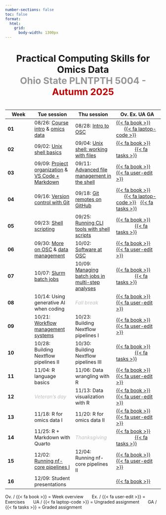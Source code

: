```yaml
---
number-sections: false
toc: false
format:
  html:
    grid:
      body-width: 1300px
---
```


<h4 align="center" style="font-size:30px">

Practical Computing Skills for Omics Data <br> [Ohio State PLNTPTH 5004 -]{style="color:#969696"} [Autumn 2025]{style="color:#bb0000"}

</h4>

| Week | Tue session | Thu session | Ov. Ex. UA GA |
|--------|------------|------------|--------------|
| **01** | 08/26: [Course intro](week01/w1_01_course-intro.qmd) & [omics data](week01/w1_02_omics-data.qmd) | 08/28: [Intro to OSC](week01/w1_03_osc.qmd) | [{{< fa book >}}](week01/w1_overview.qmd)           [{{< fa laptop-code >}}](week01/w1_ua_osc-setup.qmd) |
| **02** | 09/02: [Unix shell basics](week02/w2_01_shell.qmd) | 09/04: [Unix shell: working with files](week02/w2_02_shell.qmd) | [{{< fa book >}}](week02/w2_overview.qmd)                   [{{< fa tasks >}}](week02/w2_ga_shell.qmd) |
| **03** | 09/09: [Project organization](week03/w3_1_project-org.qmd) & [VS Code + Markdown](week03/w3_2_vscode-markdown.qmd) | 09/11: [Advanced file management in the shell](week03/w3_3_shellfiles.qmd) | [{{< fa book >}}](week03/w3_overview.qmd)   [{{< fa user-edit >}}](week03/w3_exercises.qmd) |
| **04** | 09/16: [Version control with Git](week04/w4_1_git.qmd) | 09/18: [Git remotes on GitHub](week04/w4_2_github.qmd) | [{{< fa book >}}](week04/w4_overview.qmd)           [{{< fa laptop-code >}}](week04/w4_ua_github-account.qmd)   [{{< fa tasks >}}](week04/w4_ga_git.qmd) |
| **05** | 09/23: [Shell scripting](week05/w5_1_scripts.qmd) | 09/25: [Running CLI tools with shell scripts](week05/w5_2_cli-tools.qmd) | [{{< fa book >}}](week05/w5_overview.qmd)                   [{{< fa tasks >}}](week05/w5_ga_shell-scripts.qmd) |
| **06** | 09/30: [More on OSC](week06/w6_1_osc.qmd) & [data management](week06/w6_2_data-management.qmd) | 10/02: [Software at OSC](week06/w6_3_software.qmd) | [{{< fa book >}}](week06/w6_overview.qmd)    [{{< fa user-edit >}}](week06/w6_exercises.qmd) |
| **07** | 10/07: [Slurm batch jobs](week07/w7_1_slurm.qmd) | 10/09: [Managing batch jobs in multi-step analyses](week07/w7_2_slurm.qmd) | [{{< fa book >}}](week07/w7_overview.qmd)                   [{{< fa tasks >}}](week07/w7_ga_slurm.qmd) |
| **08** | 10/14: Using generative AI when coding | [_Fall break_]{style="color:#bebfc2"} | [{{< fa book >}}](week08/w8_overview.qmd)   [{{< fa user-edit >}}](week08/w8_exercises.qmd) |
| **09** | 10/21: [Workflow management systems](week09/w9_1_pipeline-intro.qmd) | 10/23: Building Nextflow pipelines I | [{{< fa book >}}](week09/w9_overview.qmd)   [{{< fa user-edit >}}](week09/w9_exercises.qmd) |
| **10** | 10/28: Building Nextflow pipelines II | 10/30: Building Nextflow pipelines III | [{{< fa book >}}](week10/w10_overview.qmd)                   [{{< fa tasks >}}](week10/w10_ga_nextflow.qmd) |
| **11** | 11/04: R language basics | 11/06: Data wrangling with R | [{{< fa book >}}](week11/w11_overview.qmd)   [{{< fa user-edit >}}](week11/w11_exercises.qmd) |
| **12** | [_Veteran's day_]{style="color:#bebfc2"} | 11/13: Data visualization with R | [{{< fa book >}}](week12/w12_overview.qmd)   [{{< fa user-edit >}}](week12/w12_exercises.qmd) |
| **13** | 11/18: R for omics data I | 11/20: R for omics data II | [{{< fa book >}}](week13/w13_overview.qmd)   [{{< fa user-edit >}}](week13/w13_exercises.qmd) |
| **14** | 11/25: R + Markdown with Quarto | [_Thanksgiving_]{style="color:#bebfc2"} | [{{< fa book >}}](week14/w14_overview.qmd)                   [{{< fa tasks >}}](week14/w14_ga_R.qmd) |
| **15** | 12/02: [Running nf-core pipelines I](week15/w15_1_nfcore.qmd) | 12/04: Running nf-core pipelines II | [{{< fa book >}}](week15/w15_overview.qmd)   [{{< fa user-edit >}}](week15/w15_exercises.qmd) |
| **16** | 12/09: Student presentations | | [{{< fa book >}}](week16/w16_overview.qmd) |

::: legend2
Ov. / {{< fa book >}} = Week overview       Ex. / {{< fa user-edit >}} = Exercises       UA / {{< fa laptop-code >}} = Ungraded assignment       GA / {{< fa tasks >}} = Graded assignment
:::
